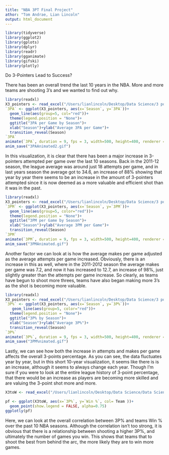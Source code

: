 ```yaml
---
title: "NBA 3PT Final Project"
athor: "Tom Andrae, Lian Lincoln"
output: html_document
---
```

```r
library(tidyverse)
library(ggplot2)
library(gplots)
library(dplyr)
library(readr)
library(gganimate)
library(gifski)
library(plotly)
```

Do 3-Pointers Lead to Success?

There has been an overall trend the last 10 years in the NBA. More and more teams are shooting 3's and we wanted to find out why. 

```r
library(readxl)
X3_pointers <- read_excel("/Users/lianlincoln/Desktop/Data Science/3 pointers.xlsx")
`3PA` <- ggplot(X3_pointers, aes(x=`Season`, y=`3PA`))+
  geom_line(aes(group=5, col="red"))+
  theme(legend.position = "None")+
  ggtitle("3PA per Game by Season")+
  xlab("Season")+ylab("Average 3PA per Game")+
  transition_reveal(Season)
`3PA`
animate(`3PA`, duration = 9, fps = 3, width=500, height=400, renderer = gifski_renderer())
anim_save("3PAAnimated2.gif")
```

In this visualization, it is clear that there has been a major increase in 3-pointers attempted per game over the last 10 seasons. Back in the 2011-12 season, the league average was around just 18 attempts per game, and in last years season the average got to 34.6, an increase of 88% showing that year by year there seems to be an increase in the amount of 3-pointers attempted since it is now deemed as a more valuable and efficient shot than it was in the past.

```r
library(readxl)
X3_pointers <- read_excel("/Users/lianlincoln/Desktop/Data Science/3 pointers.xlsx")
`3PM` <- ggplot(X3_pointers, aes(x=`Season`, y=`3PM`))+
  geom_line(aes(group=5, color="red"))+
  theme(legend.position = "None")+
  ggtitle("3PM per Game by Season")+
  xlab("Season")+ylab("Average 3PM per Game")+
  transition_reveal(Season)
`3PM`
animate(`3PM`, duration = 9, fps = 3, width=500, height=400, renderer = gifski_renderer())
anim_save("3PMAnimated.gif")


```

Another factor we can look at is how the average makes per game adjusted as the average attempts per game increased. Obviously, there is an increase in this as well, where in the 2011-2012 season the average makes per game was 7.2, and now it has increased to 12.7, an increase of 98%, just slightly greater than the attempts per game increase. So clearly, as teams have begun to shoot more threes, teams have also began making more 3's as the shot is becoming more valuable.

```r
library(readxl)
X3_pointers <- read_excel("/Users/lianlincoln/Desktop/Data Science/3 pointers.xlsx")
`3P%` <- ggplot(X3_pointers, aes(x=`Season`, y=`3P%`))+
   geom_line(aes(group=5, color="red"))+
  theme(legend.position = "None")+
  ggtitle("3P% by Season")+
  xlab("Season")+ylab("Average 3P%")+
  transition_reveal(Season)
`3P%`
animate(`3P%`, duration = 9, fps = 3, width=500, height=400, renderer = gifski_renderer())
anim_save("3PM%nimated.gif")
```

Lastly, we can see how both the increase in attempts and makes per game affects the overall 3-points percentage. As you can see, the data fluctuates year by year, but in this short 10-year visualization, it seems like there is is an increase, although it seems to always change each year. Though I'm sure if you were to look at the entire league history of 3-point percentage, that there would be an increase as players are becoming more skilled and are valuing the 3-point shot more and more.

```r
X3toW <- read_excel("/Users/lianlincoln/Desktop/Data Science/Data Science Final (4).xlsx")
```
```r
pf <- ggplot(X3toW, aes(x=`3P%`, y=`Win %`, col= Team ))+
  geom_point(show.legend = FALSE, alpha=0.75)
ggplotly(pf)
```

Here, we can look at the overall correlation between 3P% and teams Win % over the past 10 NBA seasons. Although the correlation isn't too strong, it is obvious that there is a relationship between shooting a higher 3P%, and ultimately the number of games you win. This shows that teams that to shoot the best from behind the arc, the more likely they are to win more games.


